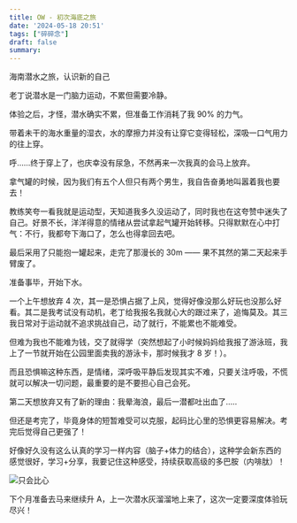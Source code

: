 ```yaml
---
title: OW - 初次海底之旅
date: '2024-05-18 20:51'
tags: ["碎碎念"]
draft: false
summary: 
---
```

海南潜水之旅，认识新的自己

老丁说潜水是一门脑力运动，不累但需要冷静。

体验之后，才怪，潜水确实不累，但准备工作消耗了我 90% 的力气。

带着未干的海水重量的湿衣，水的摩擦力并没有让穿它变得轻松，深吸一口气用力的往上穿。

呼……终于穿上了，也庆幸没有尿急，不然再来一次我真的会马上放弃。

拿气罐的时候，因为我们有五个人但只有两个男生，我自告奋勇地叫嚣着我也要去！

教练笑夸一看我就是运动型，天知道我多久没运动了，同时我也在这夸赞中迷失了自己。好景不长，洋洋得意的情绪从尝试拿起气罐开始转移。只得默默在心中打气：不行，我都夸下海口了，怎么也得拿回去吧。

最后采用了只能抱一罐起来，走完了那漫长的 30m —— 果不其然的第二天起来手臂废了。



准备事毕，开始下水。

一个上午想放弃 4 次，其一是恐惧占据了上风，觉得好像没那么好玩也没那么好看。其二是我考试没有动机，老丁给我报名我就心大的跟过来了，追悔莫及。其三我日常对于运动就不追求挑战自己，动了就行，不能累也不能难受。

但难为我也不能难为钱，交了就得学（突然想起了小时候妈妈给我报了游泳班，我上了一节就开始在公园里面卖我的游泳卡，那时候我才 8 岁！）。

而且恐惧嘛这种东西，是情绪，深呼吸平静后发现其实不难，只要关注呼吸，不慌就可以解决一切问题，最重要的是不要担心自己会死。

第二天想放弃又有了新的理由：我晕海浪，最后一潜都吐出血了.....

但还是考完了，毕竟身体的短暂难受可以克服，起码比心里的恐惧更容易解决。考完后觉得自己更强了！

好像好久没有这么认真的学习一样内容（脑子+体力的结合），这种学会新东西的感觉很好，学习+分享，我要记住这种感受，持续获取高级的多巴胺（内啡肽）！

![只会比心](https://images.scar.site/img_v3_02dd_b9f73b9d-d8ca-4c6a-89ff-2d7ed330c83g.jpg)

下个月准备去马来继续升 A，上一次潜水灰溜溜地上来了，这次一定要深度体验玩尽兴！

